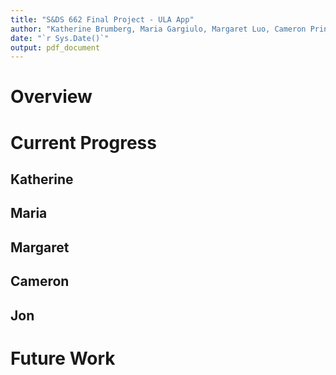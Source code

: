 ```yaml
---
title: "S&DS 662 Final Project - ULA App"
author: "Katherine Brumberg, Maria Gargiulo, Margaret Luo, Cameron Pringle, Jon Seyhun"
date: "`r Sys.Date()`"
output: pdf_document
---
```


# Overview

# Current Progress

## Katherine

## Maria

## Margaret

## Cameron

## Jon

# Future Work